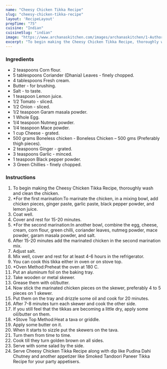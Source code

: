 ---
name: "Cheesy Chicken Tikka Recipe"
slug: "cheesy-chicken-tikka-recipe"
layout: 'RecipeLayout'
prepTime: "75"
cuisine: "Indian"
cuisineSlug: "indian"
image: "https://www.archanaskitchen.com/images/archanaskitchen/1-Author/pal.rini1-gmail.com/Cheesy_Chicken_Tikka_recipe_edited.jpg"
excerpt: "To begin making the Cheesy Chicken Tikka Recipe, thoroughly wash and clean the chicken"
---

### Ingredients

- 2 teaspoons Corn flour.
- 5 tablespoons Coriander (Dhania) Leaves - finely chopped.
- 4 tablespoons Fresh cream.
- Butter - for brushing.
- Salt - to taste.
- 1 teaspoon Lemon juice.
- 1/2 Tomato - sliced.
- 1/2 Onion - sliced.
- 1/2 teaspoon Garam masala powder.
- 1 Whole Egg.
- 1/4 teaspoon Nutmeg powder.
- 1/4 teaspoon Mace powder.
- 1 cup Cheese - grated.
- 500 grams Boneless chicken - Boneless Chicken – 500 gms (Preferably thigh pieces).
- 2 teaspoons Ginger - grated.
- 3 teaspoons Garlic - minced.
- 1 teaspoon Black pepper powder.
- 3 Green Chillies - finely chopped.

### Instructions

1. To begin making the Cheesy Chicken Tikka Recipe, thoroughly wash and clean the chicken.
1. *For the first marination:To marinate the chicken, in a mixing bowl, add chicken pieces, ginger paste, garlic paste, black pepper powder, and lemon juice.
1. Coat well.
1. Cover and rest for 15-20 minutes.
1. *For the second marination:In another bowl, combine the egg, cheese, cream, corn flour, green chilli, coriander leaves, nutmeg powder, mace powder, garam masala powder, and salt.
1. After 15-20 minutes add the marinated chicken in the second marination mix.
1. Adjust salt.
1. Mix well, cover and rest for at least 4-6 hours in the refrigerator.
1. You can cook this tikka either in oven or on stove top.
1. *Oven Method:Preheat the oven at 180 C.
1. Put an aluminum foil on the baking tray.
1. Take wooden or metal skewer.
1. Grease them with oil/butter.
1. Now stick the marinated chicken pieces on the skewer, preferably 4 to 5 pieces on 1 skewer.
1. Put them on the tray and drizzle some oil and cook for 20 minutes.
1. After 7-8 minutes turn each skewer and cook the other side.
1. If you still feel that the tikkas are becoming a little dry, apply some oil/butter on them.
1. *Stove Top Method:Heat a tava or griddle.
1. Apply some butter on it.
1. When it starts to sizzle put the skewers on the tava.
1. Turn them from time to time.
1. Cook till they turn golden brown on all sides.
1. Serve with some salad by the side.
1. Serve Cheesy Chicken Tikka Recipe along with dip like Pudina Dahi Chutney and another appetizer like Smoked Tandoori Paneer Tikka Recipe for your party appetisers.
